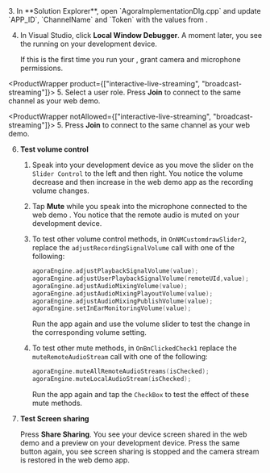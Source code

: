 <PlatformWrapper platform="windows">
3. In **Solution Explorer**, open `AgoraImplementationDlg.cpp` and update `APP_ID`, `ChannelName` and `Token` with the values from <Vg k="CONSOLE" />.


4. In Visual Studio, click **Local Window Debugger**. A moment later, you see the <Vpl k="CLIENT" /> running on your development device.

    If this is the first time you run your <Vpl k="CLIENT" />, grant camera and microphone permissions.

<ProductWrapper product={["interactive-live-streaming", "broadcast-streaming"]}>
5. Select a user role. Press **Join** to connect to the same channel as your web demo.
</ProductWrapper>

<ProductWrapper notAllowed={["interactive-live-streaming", "broadcast-streaming"]}>
5. Press **Join** to connect to the same channel as your web demo.
</ProductWrapper>

6. **Test volume control**

    1. Speak into your development device as you move the slider on the `Slider Control` to the left and then right. You notice the volume decrease and then increase in the web demo app as the recording volume changes.

    1. Tap **Mute** while you speak into the microphone connected to the web demo <Vpl k="CLIENT" />.
        You notice that the remote audio is muted on your development device.

    1. To test other volume control methods, in `OnNMCustomdrawSlider2`, replace the `adjustRecordingSignalVolume` call with one of the following:

        ```cpp
        agoraEngine.adjustPlaybackSignalVolume(value);
        agoraEngine.adjustUserPlaybackSignalVolume(remoteUId,value);
        agoraEngine.adjustAudioMixingVolume(value);
        agoraEngine.adjustAudioMixingPlayoutVolume(value);
        agoraEngine.adjustAudioMixingPublishVolume(value);
        agoraEngine.setInEarMonitoringVolume(value);
        ```
        Run the app again and use the volume slider to test the change in the corresponding volume setting.

    1. To test other mute methods, in `OnBnClickedCheck1` replace the `muteRemoteAudioStream` call with one of the following:

        ```cpp
        agoraEngine.muteAllRemoteAudioStreams(isChecked);
        agoraEngine.muteLocalAudioStream(isChecked);
        ```
        Run the app again and tap the `CheckBox` to test the effect of these mute methods.

7. **Test Screen sharing**

     Press **Share Sharing**. You see your device screen shared in the web demo <Vpl k="CLIENT" /> and a preview on your development device. Press the same button again, you see screen sharing is stopped and the camera stream is restored in the web demo app.

</PlatformWrapper>
